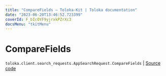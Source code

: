 ```yaml
---
title: "CompareFields — Toloka-Kit | Toloka documentation"
date: "2023-06-20T13:46:52.723399"
coverId: F_bIcOYF9yjrxkPZrXc3
docsMenu: "tkitMenu"
---
```


# CompareFields

`toloka.client.search_requests.AppSearchRequest.CompareFields` | [Source code](https://github.com/Toloka/toloka-kit/blob/v1.2.0/src/client/search_requests.py#L1045)